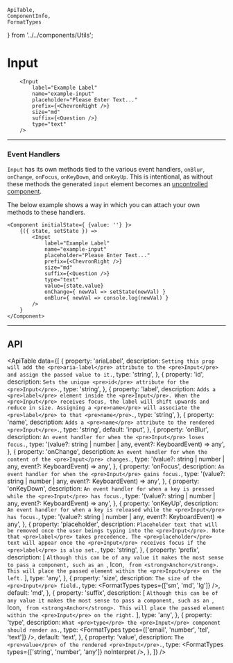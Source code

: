     ApiTable,
    ComponentInfo,
    FormatTypes
} from '../../components/Utils';

# Input

<ComponentInfo title="Input" mode="description" />

```tsx live
    <Input
        label="Example Label"
        name="example-input"
        placeholder="Please Enter Text..."
        prefix={<ChevronRight />}
        size="md"
        suffix={<Question />}
        type="text"
    />
```

---

### Event Handlers

`Input` has its own methods tied to the various event handlers, `onBlur`, `onChange`, `onFocus`,
`onKeyDown`, and `onKeyUp`. This is intentional, as without these methods the generated `input`
element becomes an <a href="https://reactjs.org/docs/uncontrolled-components.html" target="_blank">uncontrolled component</a>.

The below example shows a way in which you can attach your own methods to these handlers.

```tsx live
<Component initialState={ {value: ''} }>
    {({ state, setState }) =>
        <Input
            label="Example Label"
            name="example-input"
            placeholder="Please Enter Text..."
            prefix={<ChevronRight />}
            size="md"
            suffix={<Question />}
            type="text"
            value={state.value}
            onChange={ newVal => setState(newVal) }
            onBlur={ newVal => console.log(newVal) }
        />
    }
</Component>
```

---

## API

<ApiTable data={[
    {
        property: 'ariaLabel',
        description: `Setting this prop will add the <pre>aria-label</pre> attribute to
            the <pre>Input</pre> and assign the passed value to it.`,
        type: 'string',
    },
    {
        property: 'id',
        description: `Sets the unique <pre>id</pre> attribute for the <pre>Input</pre>.`,
        type: 'string',
    },
    {
        property: 'label',
        description: `Adds a <pre>label</pre> element inside the <pre>Input</pre>. When
            the <pre>Input</pre> receives focus, the label will shift upwards and reduce in
            size. Assigning a <pre>name</pre> will associate the <pre>label</pre> to
            that <pre>name</pre>.`,
        type: 'string',
    },
    {
        property: 'name',
        description: `Adds a <pre>name</pre> attribute to the rendered <pre>Input</pre>.`,
        type: 'string',
        default: 'input',
    },
    {
        property: 'onBlur',
        description: `An event handler for when the <pre>Input</pre> loses focus.`,
        type: '(value?: string | number | any, event?: KeyboardEvent) => any',
    },
    {
        property: 'onChange',
        description: `An event handler for when the content of the <pre>Input</pre> changes.`,
        type: '(value?: string | number | any, event?: KeyboardEvent) => any',
    },
    {
        property: 'onFocus',
        description: `An event handler for when the <pre>Input</pre> gains focus.`,
        type: '(value?: string | number | any, event?: KeyboardEvent) => any',
    },
    {
        property: 'onKeyDown',
        description: `An event handler for when a key is pressed while the <pre>Input</pre> has
            focus.`,
        type: '(value?: string | number | any, event?: KeyboardEvent) => any',
    },
    {
        property: 'onKeyUp',
        description: `An event handler for when a key is released while the <pre>Input</pre> has
            focus.`,
        type: '(value?: string | number | any, event?: KeyboardEvent) => any',
    },
    {
        property: 'placeholder',
        description: `Placeholder text that will be removed once the user beings typing into the
            <pre>Input</pre>. Note that <pre>label</pre> takes precedence. The
            <pre>placeholder</pre> text will appear once the <pre>Input</pre> receives focus if the
            <pre>label</pre> is also set.`,
        type: 'string',
    },
    {
        property: 'prefix',
        description: [
            `Although this can be of any value it makes the most sense to pass a component, such
            as an `,
            <Link to="/components/icon">Icon</Link>,
            ` from <strong>Anchor</strong>. This will place the passed element within the
            <pre>Input</pre> on the left.`
        ],
        type: 'any',
    },
    {
        property: 'size',
        description: `The size of the <pre>Input</pre> field.`,
        type: <FormatTypes types={['sm', 'md', 'lg']} />,
        default: 'md',
    },
    {
        property: 'suffix',
        description: [
            `Although this can be of any value it makes the most sense to pass a component, such
            as an `,
            <Link to="/components/icon">Icon</Link>,
            ` from <strong>Anchor</strong>. This will place the passed element within the
            <pre>Input</pre> on the right.`
        ],
        type: 'any',
    },
    {
        property: 'type',
        description: `What <pre>type</pre> the <pre>Input</pre> component should render as.`,
        type: <FormatTypes types={['email', 'number', 'tel', 'text']} />,
        default: 'text',
    },
    {
        property: 'value',
        description: `The <pre>value</pre> of the rendered <pre>Input</pre>.`,
        type: <FormatTypes types={['string', 'number', 'any']} noInterpret />,
    },
]} />

